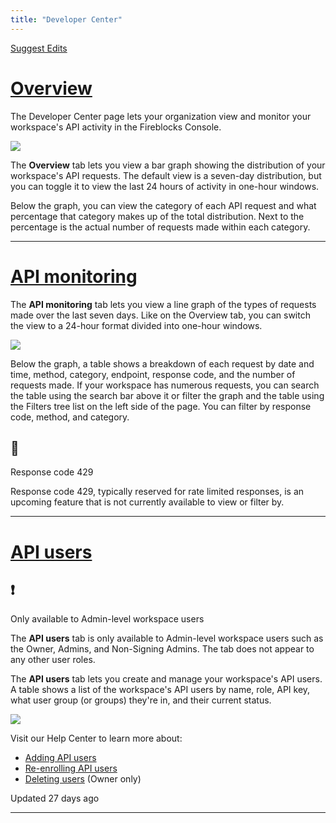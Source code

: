 ```yaml
---
title: "Developer Center"
---
```


[Suggest Edits](/edit/developer-center)

# [Overview](#overview)

The Developer Center page lets your organization view and monitor your workspace's API activity in the Fireblocks Console.

![](https://files.readme.io/bd0e69d-developer-center-page-main.png)

The **Overview** tab lets you view a bar graph showing the distribution of your workspace's API requests. The default view is a seven-day distribution, but you can toggle it to view the last 24 hours of activity in one-hour windows.

Below the graph, you can view the category of each API request and what percentage that category makes up of the total distribution. Next to the percentage is the actual number of requests made within each category.

  

* * *

  
# [API monitoring](#api-monitoring)

The **API monitoring** tab lets you view a line graph of the types of requests made over the last seven days. Like on the Overview tab, you can switch the view to a 24-hour format divided into one-hour windows.

![](https://files.readme.io/40ad36c-developer-center-page-api-monitoring.png)

Below the graph, a table shows a breakdown of each request by date and time, method, category, endpoint, response code, and the number of requests made. If your workspace has numerous requests, you can search the table using the search bar above it or filter the graph and the table using the Filters tree list on the left side of the page. You can filter by response code, method, and category.

<Info>

## 📘

Response code 429

Response code 429, typically reserved for rate limited responses, is an upcoming feature that is not currently available to view or filter by.

</Info>
  
  

* * *

  
# [API users](#api-users)
<Warning>

## ❗️

Only available to Admin-level workspace users

The **API users** tab is only available to Admin-level workspace users such as the Owner, Admins, and Non-Signing Admins. The tab does not appear to any other user roles.

</Warning>

The **API users** tab lets you create and manage your workspace's API users. A table shows a list of the workspace's API users by name, role, API key, what user group (or groups) they're in, and their current status.

![](https://files.readme.io/2fc4d18-developer-center-apiuser.png)

Visit our Help Center to learn more about:

*   [Adding API users](https://support.fireblocks.io/hc/en-us/articles/4407823826194-Adding-new-API-users)
*   [Re-enrolling API users](https://support.fireblocks.io/hc/en-us/articles/4412016177554-Re-enrolling-API-users)
*   [Deleting users](https://support.fireblocks.io/hc/en-us/articles/4404971260050-Deleting-Users) (Owner only)

Updated 27 days ago

* * *